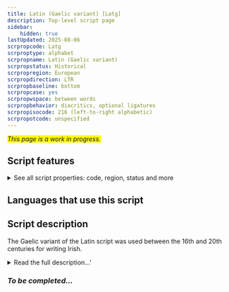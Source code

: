 ```yaml
---
title: Latin (Gaelic variant) [Latg]
description: Top-level script page
sidebar:
    hidden: true
lastUpdated: 2025-08-06
scrpropcode: Latg
scrproptype: alphabet
scrpropname: Latin (Gaelic variant)
scrpropstatus: Historical
scrpropregion: European
scrpropdirection: LTR
scrpropbaseline: bottom
scrpropcase: yes
scrpropwspace: between words
scrpropbehavior: diacritics, optional ligatures
scrpropisocode: 216 (left-to-right alphabetic)
scrpropotcode: unspecified
---
```


<span style='background-color:yellow'>_This page is a work in progress._</span>


## Script features

<details>
<summary> See all script properties: code, region, status and more</summary>
<ScriptInfo />
</details>

## Languages that use this script

<WsList script='Latg' wsMax='5' />

## Script description

The Gaelic variant of the Latin script was used between the 16th and 20th centuries for writing Irish.

<details><summary>Read the full description...'</summary>_Not yet available._</details>

### _To be completed..._

